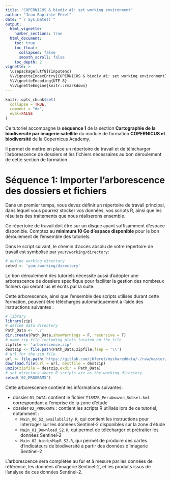 ```yaml
---
title: "COPERNICUS & biodiv #1: set working environment"
author: "Jean-Baptiste Féret"
date: "`r Sys.Date()`"
output:
  html_vignette:
    number_sections: true
  html_document:
    toc: true
    toc_float:
      collapsed: false
      smooth_scroll: false
    toc_depth: 2
vignette: >
  \usepackage[utf8]{inputenc}
  %\VignetteIndexEntry{COPERNICUS & biodiv #1: set working environment}
  %\VignetteEncoding{UTF-8}
  %\VignetteEngine{knitr::rmarkdown}
---
```

  
```r
knitr::opts_chunk$set(
  collapse = TRUE,
  comment = "#>",
  eval=FALSE
)
```

Ce tutoriel accompagne la __séquence 1__ de la section __Cartographie de la biodiversité par imagerie satellite__ du module de formation __COPERNICUS et biodiversité__ de la Copernicus Academy.

Il permet de mettre en place un répertoire de travail et de télécharger l'arborescence de dossiers et les fichiers nécessaires au bon déroulement de cette section de formation. 

# Séquence 1: Importer l'arborescence des dossiers et fichiers

Dans un premier temps, vous devez définir un répertoire de travail principal, dans lequel vous pourrez stocker vos données, vos scripts R, ainsi que les résultats des traitements que nous réaliserons ensemble. 

Ce répertoire de travail doit être sur un disque ayant suffisamment d'espace disponible. Comptez au __minimum 10 Go d'espace disponible__ pour le bon déroulement de l'ensemble des tutoriels.

Dans le script suivant, le chemin d'accès absolu de votre repertoire de travail est symbolisé par `your/working/directory`: 

```r
# define working directory
setwd <- 'your/working/directory'
```

Le bon déroulement des tutoriels nécessite aussi d'adopter une arborescence de dossiers spécifique pour faciliter la gestion des nombreux fichiers qui seront lus et écrits par la suite.

Cette arborescence, ainsi que l'ensemble des scripts utilisés durant cette formation, peuvent être téléchargés automatiquement à l'aide des instructions suivantes :

```r
# library
library(zip)
# define data directory
Path_Data <- './'
dir.create(Path_Data,showWarnings = F, recursive = T)
# name zip file including plots located on the tile
zipfile <- 'arborescence.zip'
destzip <- file.path(Path_Data,zipfile,fsep = '\\')
# url for the zip file
url <- file.path('https://gitlab.com/jbferet/myshareddata/-/raw/master/COPERNICUS_ACADEMY/BIODIVERSITE', zipfile)
download.file(url = url, destfile = destzip)
unzip(zipfile = destzip,exdir = Path_Data)
# set directory where R scripts are as the working directory
setwd('02_PROGRAMS')
```

Cette arborescence contient les informations suivantes: 

- dossier `01_DATA`: contient le fichier `T18MZB_PeruAmazon_Subset.kml` correspondant à l'emprise de la zone d'étude
- dossier `02_PROGRAMS` : contient les scripts R utilisés lors de ce tutoriel, notamment : 
	- `Main_00_S2_availability.R`, qui contient les instructions pour interroger sur les données Sentinel-2 disponibles sur la zone d’étude
	- `Main_01_Download_S2.R`, qui permet de télécharger et prétraiter les données Sentinel-2
	- `Main_02_biodivMapR_S2.R`, qui permet de produire des cartes d'indicateurs de biodiversité à partir des données d'imagerie Sentinel-2

L'arborescence sera complétée au fur et à mesure par les données de référence, les données d'imagerie Sentinel-2, et les produits issus de l'analyse de ces données Sentinel-2.
